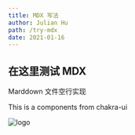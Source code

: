 ```yaml
---
title: MDX 写法
author: Julian Hu
path: /try-mdx
date: 2021-01-16
---
```




## 在这里测试 MDX

Marddown 文件空行实现

<Box w={500} bg="gray.300">
  <WarningIcon w={4} h={4} color="red.500" />
  This is a components from chakra-ui
</Box>

<PhotoCard />

![logo](../assets/images/icon.png)
